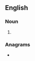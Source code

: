 {{also|impôts}}
==English==

===Noun===
{{head|en|noun form}}

# {{plural of|en|impost}}

===Anagrams===
* {{anagrams|en|a=imopsst|mispost|misstop}}